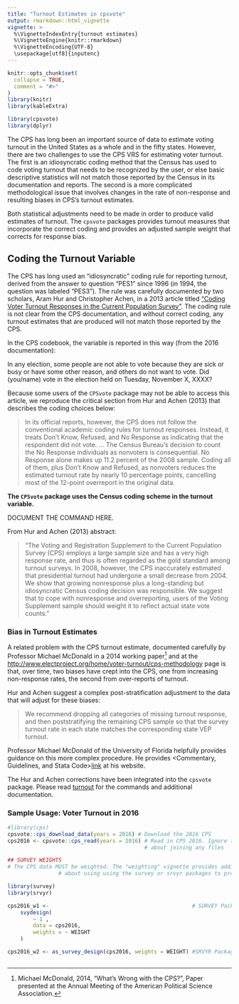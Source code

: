 ```yaml
---
title: "Turnout Estimates in cpsvote"
output: rmarkdown::html_vignette
vignette: >
  %\VignetteIndexEntry{turnout estimates}
  %\VignetteEngine{knitr::rmarkdown}
  %\VignetteEncoding{UTF-8}
  \usepackage[utf8]{inputenc}
---
```


```r
knitr::opts_chunk$set(
  collapse = TRUE,
  comment = "#>"
)
library(knitr)
library(kableExtra)
```

```r
library(cpsvote)
library(dplyr)
```

The CPS has long been an important source of data to estimate voting turnout in the United States as a whole
and in the fifty states. However, there are two challenges to use the CPS VRS for estimating voter turnout. 
The first is an idiosyncratic coding method that the Census has used to code voting turnout that needs to be
recognized by the user, or else basic descriptive statistics will not match those reported by the Census in
its documentation and reports. The second is a more complicated methodological issue that involves changes 
in the rate of non-response and resulting biases in CPS's turnout estimates. 

Both statistical adjustments need to be made in order to produce valid estimates of turnout. The `cpsvote` packages provides turnout measures that incorporate the correct coding and provides an adjusted sample
weight that corrects for response bias. 

## Coding the Turnout Variable

The CPS has long used an "idiosyncratic" coding rule for reporting turnout, derived from the answer
to question "PES1" since 1996 (in 1994, the question was labeled "PES3"). The rule was carefully documented by two scholars, Aram Hur and Christopher Achen, in a 2013 article titled ["Coding Voter Turnout Responses in the Current Population Survey"](https://academic.oup.com/poq/article/77/4/985/1843466/). The coding rule
is not clear from the CPS documentation, and without correct coding, any turnout estimates that are produced
will not match those reported by the CPS. 

In the CPS codebook, the variable is reported in this way (from the 2016 documentation): 

In any election, some people are not able to vote because they are sick or busy or have some other reason, and others do not want to vote. Did (you/name) vote in the election held on Tuesday, November X, XXXX?

\begin{tabular}{llll}
NAME &   SIZE &  DESCRIPTION &  LOCATION  \\
PES1 &   2    &  \parbox{2in}{In any election, some people are  not able to vote because they are 
sick or busy or have some other reason, and others do not want to vote. Did (you/name) 
vote in the election held on Tuesday, November X, XXXX?}  & 951-952 \\
 & & EDITED UNIVERSE: & \\
 & & & \\
 & & \parbox{2in}{PRTAGE >=18 and PRCITSHP = 1, 2, 3, or 4} & \\
 & & & \\
 & & VALID ENTRIES: & \\
 & & & \\
 & & 1  Yes & \\
 & & 2  No  & \\
& & -1 Not in Universe & \\ 
& & -2 Don't Know & \\
& & -3 Refused & \\
& & -9 No Response & 
\end{tabular}

Because some users of the `CPSvote` package may not be able to access this article, we reproduce the critical section from Hur and Achen (2013) that describes the coding choices below:

>In its official reports, however, the CPS does not follow the conventional academic coding rules for turnout responses. Instead, it treats Don’t Know, Refused, and No Response as indicating that the respondent did not vote. ... The Census Bureau’s decision to count the No Response individuals as nonvoters is consequential. No Response alone makes up 11.2 percent of the 2008 sample. Coding all of them, plus Don’t Know and Refused, as nonvoters reduces the estimated turnout rate by nearly 10 percentage points, cancelling most of the 12-point overreport in the original data.

**The `CPSvote` package uses the Census coding scheme in the turnout variable.**

DOCUMENT THE COMMAND HERE. 

From Hur and Achen (2013) abstract:

>"The Voting and Registration Supplement to the Current Population Survey (CPS) employs a large sample size and has a very high response rate, and thus is often regarded as the gold standard among turnout surveys. In 2008, however, the CPS inaccurately estimated that presidential turnout had undergone a small decrease from 2004. We show that growing nonresponse plus a long-standing but idiosyncratic Census coding decision was responsible. We suggest that to cope with nonresponse and overreporting, users of the Voting Supplement sample should weight it to reflect actual state vote counts."


### Bias in Turnout Estimates

A related problem with the CPS turnout estimate, documented carefully by Professor Michael McDonald in a 2014 working paper^[Michael McDonald, 2014, "What's Wrong with the CPS?", Paper presented at the Annual Meeting of the American Political Science Association.] and at the [http://www.electproject.org/home/voter-turnout/cps-methodology](United States Elections Project's CPS Over-Report and Non-Response Bias Correction) page is that, over time, two biases have crept into the CPS, one from increasing non-response rates, the second from over-reports of turnout. 

Hur and Achen suggest a complex post-stratification adjustment to the data that will adjust for these biases:

>We recommend dropping all categories of missing turnout response, and then poststratifying the remaining CPS sample so that the survey turnout rate in each state matches the corresponding state VEP turnout.

Professor Michael McDonald of the University of Florida helpfully provides guidance on this more complex procedure. He provides <Commentary, Guidelines, and Stata Code>[link](http://www.electproject.org/home/voter-turnout/cps-methodology) at his website. 

The Hur and Achen corrections have been integrated into the `cpsvote` package. Please read [turnout](turnout.html) for the commands and additional documentation. 



### Sample Usage: Voter Turnout in 2016

```r
#library(cps)
cpsvote::cps_download_data(years = 2016) # Download the 2016 CPS
cps2016 <- cpsvote::cps_read(years = 2016) # Read in CPS 2016. Ignore the warning since we don't care
                                           # about joining any files

## SURVEY WEIGHTS
# The CPS data MUST be weighted. The "weighting" vignette provides additional information 
                # about using using the survey or srvyr packages to produce valid statistical results

library(survey)
library(srvyr)  

cps2016_w1 <-                                             # SURVEY Package Syntax
    svydesign( 
        ~ 1 , 
        data = cps2016, 
        weights = ~ WEIGHT
    )

cps2016_w2 <- as_survey_design(cps2016, weights = WEIGHT) #SRVYR Package Syntax



```
